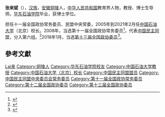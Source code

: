 '''张来斌'''（{{bd|1961年||}}），[[汉族|汉族]]，[[安徽|安徽]][[铜陵|铜陵]]人，[[中华人民共和国|中华人民共和国]]教育界人物，教授、博士生导师。[[华东石油学院|华东石油学院]]毕业，获博士学位。

担任十一届全国政协常务委员、民盟中央常委，2005年到2021年2月任[[中国石油大学|中国石油大学]]（北京）校长。2008年，当选第十一届全国政协常务委员<ref>{{cite news|title=第十一届全国政协委员名单|url=http://www.indaa.com.cn/zt/2009qglh/zxzs/200903/t20090303_127573.html|accessdate=2013-04-09|newspaper=新华社北京1月25日电 中国人民政治协商会议第十一届全国委员会委员名单(共2237人，2008年1月25日政协第十届全国委员会常务委员会第二十次会议通过)|date=2008年1月25日|deadurl=yes|archiveurl=https://web.archive.org/web/20130928014403/http://www.indaa.com.cn/zt/2009qglh/zxzs/200903/t20090303_127573.html|archivedate=2013年9月28日|df=}}</ref>，代表[[中国民主同盟|中国民主同盟]]，分入第六组。<ref>{{cite news|title=全国政协信息-张来斌|url=http://www.cppcc.gov.cn/CMS/wylibary/showJcwyxtInfoWylibary.action?tabJcwyxt.guid=11W0001820&wytype=wjwy|accessdate=2013-04-11|newspaper=全国政协委员会|archive-date=2018-01-27|archive-url=https://web.archive.org/web/20180127083816/http://www.cppcc.gov.cn/CMS/wylibary/showJcwyxtInfoWylibary.action?tabJcwyxt.guid=11W0001820&wytype=wjwy}}</ref>2018年1月，当选[[中国人民政治协商会议第十三届全国委员会委员名单|第十三届全国政协委员]]<ref>{{Cite web|url=http://sports.163.com/18/0126/06/D92BRKK400051C89.html|title=中国人民政治协商会议第十三届全国委员会委员名单|accessdate=2018-01-26|last=|work=网易|archive-url=https://web.archive.org/web/20180127143232/http://sports.163.com/18/0126/06/D92BRKK400051C89.html|archive-date=2018-01-27|dead-url=yes}}</ref>。

== 參考文獻 ==
{{reflist}}

{{中国政治人物小作品}}
{{中国工程院能源与矿业工程学部院士}}
{{中国民主同盟第十届中央委员会}}
{{中国民主同盟第十一届中央委员会}}
{{中国民主同盟第十二届中央委员会}}

{{Authority control}}
{{DEFAULTSORT:Zhang张}}
[[Category:张姓|Lai来]]
[[Category:铜陵人|Category:铜陵人]]
[[Category:华东石油学院校友|Category:华东石油学院校友]]
[[Category:中国石油大学教授|Category:中国石油大学教授]]
[[Category:中国石油大学（北京）校长|Category:中国石油大学（北京）校长]]
[[Category:中国民主同盟盟员|Category:中国民主同盟盟员]]
[[Category:中国民主同盟中央委员会常务委员|Category:中国民主同盟中央委员会常务委员]]
[[Category:第十一届全国政协常务委员|Category:第十一届全国政协常务委员]]
[[Category:第十二届全国政协委员|Category:第十二届全国政协委员]]
[[Category:第十三届全国政协委员|Category:第十三届全国政协委员]]